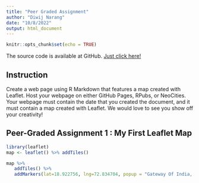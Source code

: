 ```yaml
---
title: "Peer Graded Assignment"
author: "Diwij Narang"
date: "10/8/2022"
output: html_document
---
```


```r
knitr::opts_chunk$set(echo = TRUE)
```
The source code is available at GitHub. [Just click here!](https://github.com/Sghoshxperia/Developing_Data_Products/blob/main/Assignment1.Rmd)

## Instruction

Create a web page using R Markdown that features a map created with Leaflet. Host your webpage on either GitHub Pages, RPubs, or NeoCities. Your webpage must contain the date that you created the document, and it must contain a map created with Leaflet. We would love to see you show off your creativity!

## Peer-Graded Assignment 1 : My First Leaflet Map 


```r
library(leaflet)
map <- leaflet() %>% addTiles()
```


```r
map %>%
   addTiles() %>%
   addMarkers(lat=18.922756, lng=72.834704, popup = "Gateway Of India, Mumbai")
```